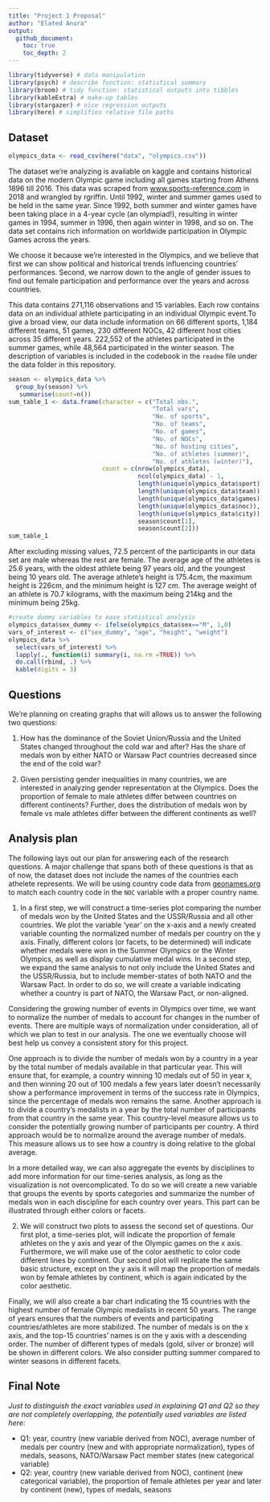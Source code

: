 ```yaml
---
title: "Project 1 Proposal"
author: "Elated Anura"
output: 
  github_document:
    toc: true
    toc_depth: 2
---
```


```r
library(tidyverse) # data manipulation
library(psych) # describe function: statistical summary
library(broom) # tidy function: statistical outputs into tibbles
library(kableExtra) # make-up tables
library(stargazer) # nice regression outputs
library(here) # simplifies relative file paths
```

## Dataset

```r
olympics_data <- read_csv(here("data", "olympics.csv"))
```

The dataset we’re analyzing is available on kaggle and contains historical data on the modern Olympic game including all games starting from Athens 1896 till 2016. This data was scraped from [www.sports-reference.com](www.sports-reference.com) in 2018 and wrangled by rgriffin. Until 1992, winter and summer games used to be held in the same year. Since 1992, both summer and winter games have been taking place in a 4-year cycle (an olympiad!), resulting in winter games in 1994, summer in 1996, then again winter in 1998, and so on. The data set contains rich information on worldwide participation in Olympic Games across the years. 

We choose it because we're interested in the Olympics, and we believe that first we can show political and historical trends influencing countries' performances. Second, we narrow down to the angle of gender issues to find out female participation and performance over the years and across countries.

This data contains 271,116 observations and 15 variables. Each row contains data on an individual athlete participating in an individual Olympic event.To give a broad view, our data include information on 66 different sports, 1,184 different teams, 51 games, 230 different NOCs, 42 different host cities across 35 different years. 222,552 of the athletes participated in the summer games, while 48,564 participated in the winter season. The description of variables is included in the codebook in the `readme` file under the data folder in this repository.

```r
season <- olympics_data %>%
  group_by(season) %>%
   summarise(count=n())
sum_table_1 <- data.frame(character = c("Total obs.", 
                                        "Total vars", 
                                        "No. of sports", 
                                        "No. of teams", 
                                        "No. of games", 
                                        "No. of NOCs",
                                        "No. of hosting cities", 
                                        "No. of athletes (summer)",
                                        "No. of athletes (winter)"), 
                          count = c(nrow(olympics_data), 
                                    ncol(olympics_data) - 1, 
                                    length(unique(olympics_data$sport)), 
                                    length(unique(olympics_data$team)),
                                    length(unique(olympics_data$games)),
                                    length(unique(olympics_data$noc)),
                                    length(unique(olympics_data$city)),
                                    season$count[1],
                                    season$count[2]))
sum_table_1
```

After excluding missing values, 72.5 percent of the participants in our data set are male whereas the rest are female. The average age of the athletes is 25.6 years, with the oldest athlete being 97 years old, and the youngest being 10 years old. The average athlete's height is 175.4cm, the maximum height is 226cm, and the minimum height is 127 cm. The average weight of an athlete is 70.7 kilograms, with the maximum being 214kg and the minimum being 25kg. 

```r
#create dummy variables to ease statistical analysis
olympics_data$sex_dummy <- ifelse(olympics_data$sex=="M", 1,0)
vars_of_interest <- c("sex_dummy", "age", "height", "weight")
olympics_data %>%
  select(vars_of_interest) %>%
  lapply(., function(i) summary(i, na.rm =TRUE)) %>% 
  do.call(rbind, .) %>%
  kable(digits = 3)
```

## Questions

We're planning on creating graphs that will allows us to answer the following two questions:

1. How has the dominance of the Soviet Union/Russia and the United States changed throughout the cold war and after? Has the share of medals won by either NATO or Warsaw Pact countries decreased since the end of the cold war?

2. Given persisting gender inequalities in many countries, we are interested in analyzing gender representation at the Olympics. Does the proportion of female to male athletes differ between countries on different continents? Further, does the distribution of medals won by female vs male athletes differ between the different continents as well?

## Analysis plan

The following lays out our plan for answering each of the research questions. A major challenge that spans both of these questions is that as of now, the dataset does not include the names of the countries each athelete represents. We will be using country code data from [geonames.org](geonames.org) to match each country code in the `NOC` variable with a proper country name.

1. In a first step, we will construct a time-series plot comparing the number of medals won by the United States and the USSR/Russia and all other countries. We plot the variable ‘year’ on the x-axis and a newly created variable counting the normalized number of medals per country on the y axis. Finally, different colors (or facets, to be determined) will indicate whether medals were won in the Summer Olympics or the Winter Olympics, as well as display cumulative medal wins. In a second step, we expand the same analysis to not only include the United States and the USSR/Russia, but to include member-states of both NATO and the Warsaw Pact. In order to do so, we will create a variable indicating whether a country is part of NATO, the Warsaw Pact, or non-aligned.

Considering the growing number of events in Olympics over time, we want to normalize the number of medals to account for changes in the number of events. There are multiple ways of normalization under consideration, all of which we plan to test in our analysis. The one we eventually choose will best help us convey a consistent story for this project.

One approach is to divide the number of medals won by a country in a year by the total number of medals available in that particular year. This will ensure that, for example, a country winning 10 medals out of 50 in year x, and then winning 20 out of 100 medals a few years later doesn't necessarily show a performance improvement in terms of the success rate in Olympics, since the percentage of medals won remains the same. Another approach is to divide a country's medalists in a year by the total number of participants from that country in the same year. This country-level measure allows us to consider the potentially growing number of participants per country. A third approach would be to normalize around the average number of medals. This measure allows us to see how a country is doing relative to the global average. 

In a more detailed way, we can also aggregate the events by disciplines to add more information for our time-series analysis, as long as the visualization is not overcomplicated. To do so we will create a new variable that groups the events by sports categories and summarize the number of medals won in each discipline for each country over years. This part can be illustrated through either colors or facets.

2. We will construct two plots to assess the second set of questions. Our first plot, a time-series plot, will indicate the proportion of female athletes on the y axis and year of the Olympic games on the x axis. Furthermore, we will make use of the color aesthetic to color code different lines by continent. Our second plot will replicate the same basic structure, except on the y axis it will map the proportion of medals won by female athletes by continent, which is again indicated by the color aesthetic. 

Finally, we will also create a bar chart indicating the 15 countries with the highest number of female Olympic medalists in recent 50 years. The range of years ensures that the numbers of events and participating countries/athletes are more stabilized. The number of medals is on the x axis, and the top-15 countries' names is on the y axis with a descending order. The number of different types of medals (gold, silver or bronze) will be shown in different colors. We also consider putting summer compared to winter seasons in different facets.

## Final Note

*Just to distinguish the exact variables used in explaining Q1 and Q2 so they are not completely overlapping, the potentially used variables are listed here:*

- Q1: year, country (new variable derived from NOC), average number of medals per country (new and with appropriate normalization), types of medals, seasons, NATO/Warsaw Pact member states (new categorical variable)
- Q2: year, country (new variable derived from NOC), continent (new categorical variable), the proportion of female athletes per year and later by continent (new), types of medals, seasons